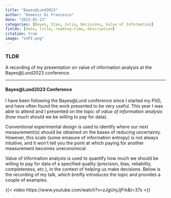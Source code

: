 ```yaml
---
title: "Bayes@Lund2023"
author: "Domenic Di Francesco"
date: "2023-01-23"
categories: [Bayes, Stan, Julia, Decisions, Value of Information]
fields: [date, title, reading-time, description]
citation: true
image: "VoPI.png"
---
```


### TLDR

A recording of my presentation on value of information analysis at the Bayes@Lund2023 conference. 

---

#### Bayes@Lund2023 Conference

I have been following the Bayes@Lund conference since I started my PhD, and have often found the work presented to be very useful. This year I was able to attend and I presented on the topic of *value of information analysis* (how much should we be willing to pay for data). 

Conventional experimental design is used to identify where our next mesaurement(s) should be obtained on the bases of reducing uncertainty. However, this scale (some emasure of information entropy) is not always intuitive, and it won't tell you the point at which paying for another measurement becomes uneconomical.

Value of information analysis is used to quantify how much we should be willing to pay for data of a specified quality (precision, bias, reliability, completeness, etc.), in the context of helping us make decisions. Below is the recording of my talk, which breifly introduces the topic and provides a couple of examples.

{{< video https://www.youtube.com/watch?v=zJgUnjJjFrk&t=37s >}}
